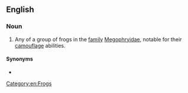 ==English==
{{wikipedia|Megophryidae}}

===Noun===
{{en-noun}}

# Any of a group of frogs in the [[family]] [[Megophryidae]], notable for their [[camouflage]] abilities.

====Synonyms====
* {{vern|short-legged horned toad}}

[[Category:en:Frogs]]